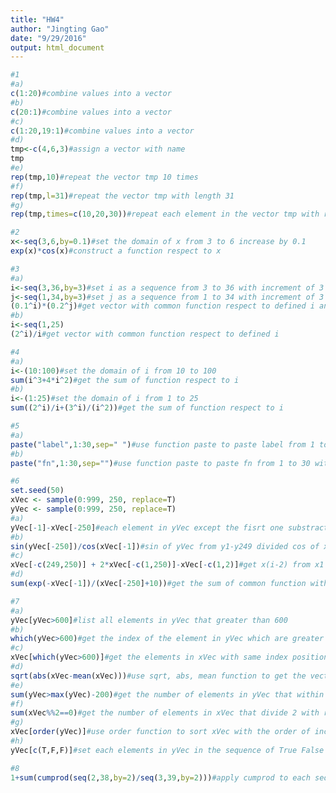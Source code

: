 ```yaml
---
title: "HW4"
author: "Jingting Gao"
date: "9/29/2016"
output: html_document
---
```


```r
#1
#a)
c(1:20)#combine values into a vector
#b)
c(20:1)#combine values into a vector
#c)
c(1:20,19:1)#combine values into a vector
#d)
tmp<-c(4,6,3)#assign a vector with name
tmp
#e)
rep(tmp,10)#repeat the vector tmp 10 times
#f)
rep(tmp,l=31)#repeat the vector tmp with length 31
#g)
rep(tmp,times=c(10,20,30))#repeat each element in the vector tmp with respected times in times vector
```
```r
#2
x<-seq(3,6,by=0.1)#set the domain of x from 3 to 6 increase by 0.1
exp(x)*cos(x)#construct a function respect to x
```
```r
#3
#a)
i<-seq(3,36,by=3)#set i as a sequence from 3 to 36 with increment of 3
j<-seq(1,34,by=3)#set j as a sequence from 1 to 34 with increment of 3
(0.1^i)*(0.2^j)#get vector with common function respect to defined i and j
#b)
i<-seq(1,25)
(2^i)/i#get vector with common function respect to defined i
```
```r
#4
#a)
i<-(10:100)#set the domain of i from 10 to 100
sum(i^3+4*i^2)#get the sum of function respect to i
#b)
i<-(1:25)#set the domain of i from 1 to 25
sum((2^i)/i+(3^i)/(i^2))#get the sum of function respect to i
```
```r
#5
#a)
paste("label",1:30,sep=" ")#use function paste to paste label from 1 to 30
#b)
paste("fn",1:30,sep="")#use function paste to paste fn from 1 to 30 without seperator
```
```r
#6
set.seed(50)
xVec <- sample(0:999, 250, replace=T) 
yVec <- sample(0:999, 250, replace=T)
#a)
yVec[-1]-xVec[-250]#each element in yVec except the fisrt one substract respect
#b)
sin(yVec[-250])/cos(xVec[-1])#sin of yVec from y1-y249 divided cos of xVex from x2 to x250
#c)
xVec[-c(249,250)] + 2*xVec[-c(1,250)]-xVec[-c(1,2)]#get x(i-2) from x1 to x248, x(i-1) from x2 to x249, and xi from x3 to x250
#d)
sum(exp(-xVec[-1])/(xVec[-250]+10))#get the sum of common function with respected x(i+1) from x2 to x250 and xi from x1 to x249
```
```r
#7
#a)
yVec[yVec>600]#list all elements in yVec that greater than 600
#b)
which(yVec>600)#get the index of the element in yVec which are greater than 600
#c)
xVec[which(yVec>600)]#get the elements in xVec with same index position in b)
#d)
sqrt(abs(xVec-mean(xVec)))#use sqrt, abs, mean function to get the vector
#e)
sum(yVec>max(yVec)-200)#get the number of elements in yVec that within 200 of the maximum value in yVec
#f)
sum(xVec%%2==0)#get the number of elements in xVec that divide 2 with reminder 0
#g)
xVec[order(yVec)]#use order function to sort xVec with the order of increasing values in yVec
#h)
yVec[c(T,F,F)]#set each elements in yVec in the sequence of True False False, repeatedly, and we get the first True with every 3 elements
```
```r
#8
1+sum(cumprod(seq(2,38,by=2)/seq(3,39,by=2)))#apply cumprod to each sequence, and get the sum
```


